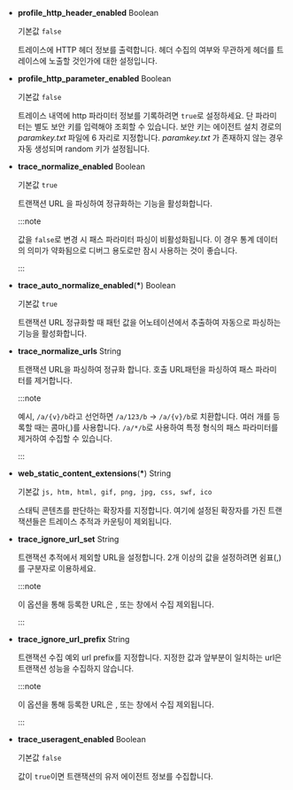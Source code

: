* **profile_http_header_enabled** <span class='type'>Boolean</span>

  기본값 `false`

  트레이스에 HTTP 헤더 정보를 출력합니다. 헤더 수집의 여부와 무관하게 헤더를 트레이스에 노출할 것인가에 대한 설정입니다. 

* **profile_http_parameter_enabled** <span class='type'>Boolean</span><ScrollToLink anchor='profile_http_parameter' />

  기본값 `false`

  트레이스 내역에 http 파라미터 정보를 기록하려면 `true`로 설정하세요. 단 파라미터는 별도 보안 키를 입력해야 조회할 수 있습니다. 보안 키는 에이전트 설치 경로의 *paramkey.txt* 파일에 6 자리로 지정합니다. *paramkey.txt* 가 존재하지 않는 경우 자동 생성되며 random 키가 설정됩니다.

* **trace_normalize_enabled** <span class='type'>Boolean</span>

  기본값 `true`

  트랜잭션 URL 을 파싱하여 정규화하는 기능을 활성화합니다.

  :::note

  값을 `false`로 변경 시 패스 파라미터 파싱이 비활성화됩니다. 이 경우 통계 데이터의 의미가 약화됨으로 디버그 용도로만 잠시 사용하는 것이 좋습니다.
  
  :::

* **trace_auto_normalize_enabled**(**\***) <span class='type'>Boolean</span>

  기본값 `true`

  트랜잭션 URL 정규화할 때 패턴 값을 어노테이션에서 추출하여 자동으로 파싱하는 기능을 활성화합니다.

* **trace_normalize_urls** <span class='type'>String</span>

  트랜잭션 URL을 파싱하여 정규화 합니다. 호출 URL패턴을 파싱하여 패스 파라미터를 제거합니다.  

  :::note

  예시, `/a/{v}/b`라고 선언하면 `/a/123/b` → `/a/{v}/b`로 치환합니다. 여러 개를 등록할 때는 콤마(,)를 사용합니다. `/a/*/b`로 사용하여 특정 형식의 패스 파라미터를 제거하여 수집할 수 있습니다.
  
  :::

* **web_static_content_extensions**(**\***) <span class='type'>String</span>

  기본값 `js, htm, html, gif, png, jpg, css, swf, ico`

  스태틱 콘텐츠를 판단하는 확장자를 지정합니다. 여기에 설정된 확장자를 가진 트랜잭션들은 트레이스 추적과 카운팅이 제외됩니다.

* **trace_ignore_url_set** <span class='type'>String</span>

  트랜잭션 추적에서 제외할 URL을 설정합니다. 2개 이상의 값을 설정하려면 쉼표(,)를 구분자로 이용하세요.

  :::note

  이 옵션을 통해 등록한 URL은 <Cmdname sid="side_hitmap" className="uitext" />, <Cmdname sid="TTL06209" className="uitext" /> 또는 <Cmdname sid="TTL06527" className="uitext" /> 창에서 수집 제외됩니다.

  :::

* **trace_ignore_url_prefix** <span class='type'>String</span>

  트랜잭션 수집 예외 url prefix를 지정합니다. 지정한 값과 앞부분이 일치하는 url은 트랜잭션 성능을 수집하지 않습니다.

  :::note

  이 옵션을 통해 등록한 URL은 <Cmdname sid="side_hitmap" className="uitext" />, <Cmdname sid="TTL06209" className="uitext" /> 또는 <Cmdname sid="TTL06527" className="uitext" /> 창에서 수집 제외됩니다.

  :::

* **trace_useragent_enabled** <span class='type'>Boolean</span>

  기본값 `false`

  값이 `true`이면 트랜잭션의 유저 에이전트 정보를 수집합니다.